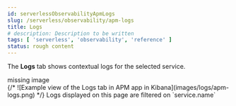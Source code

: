 ```yaml
---
id: serverlessObservabilityApmLogs
slug: /serverless/observability/apm-logs
title: Logs
# description: Description to be written
tags: [ 'serverless', 'observability', 'reference' ]
status: rough content
---
```



<RoughContent />


<div id="logs"></div>

The **Logs** tab shows contextual logs for the selected service.

<LogOverview />

<div style={{ backgroundColor: "#F1F4FA", width: "100%", height: "250px", textAlign: "center", paddingTop: "110px", marginBottom: "20px" }}><DocIcon type="image" title="missing image"/> missing image</div>
{/* ![Example view of the Logs tab in APM app in Kibana](images/logs/apm-logs.png) */}

<DocCallOut title="Tip">
Logs displayed on this page are filtered on `service.name`
</DocCallOut>

